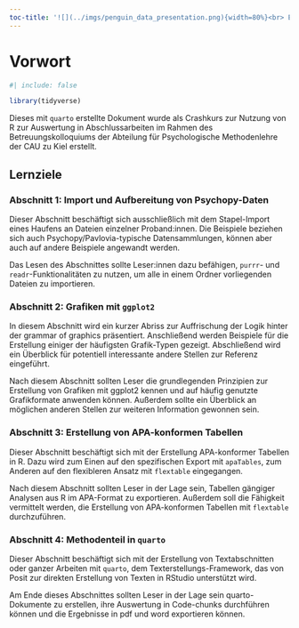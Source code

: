 ```yaml
---
toc-title: '![](../imgs/penguin_data_presentation.png){width=80%}<br> Einführung'
---
```

# Vorwort {.unnumbered}

```r
#| include: false

library(tidyverse)
```


Dieses mit `quarto` erstellte Dokument wurde als Crashkurs zur Nutzung von R zur Auswertung in Abschlussarbeiten im Rahmen des Betreuungskolloquiums der Abteilung für Psychologische Methodenlehre der CAU zu Kiel erstellt.

## Lernziele {.unnumbered}

### Abschnitt 1: Import und Aufbereitung von Psychopy-Daten

Dieser Abschnitt beschäftigt sich ausschließlich mit dem Stapel-Import eines Haufens an Dateien einzelner Proband:innen. Die Beispiele beziehen sich auch Psychopy/Pavlovia-typische Datensammlungen, können aber auch auf andere Beispiele angewandt werden.

Das Lesen des Abschnittes sollte Leser:innen dazu befähigen, `purrr`- und `readr`-Funktionalitäten zu nutzen, um alle in einem Ordner vorliegenden Dateien zu importieren. 

### Abschnitt 2: Grafiken mit `ggplot2`

In diesem Abschnitt wird ein kurzer Abriss zur Auffrischung der Logik hinter der grammar of graphics präsentiert.
Anschließend werden Beispiele für die Erstellung einiger der häufigsten Grafik-Typen gezeigt. Abschließend wird ein Überblick für potentiell interessante andere Stellen zur Referenz eingeführt.

Nach diesem Abschnitt sollten Leser die grundlegenden Prinzipien zur Erstellung von Grafiken mit ggplot2 kennen und auf häufig genutzte Grafikformate anwenden können.
Außerdem sollte ein Überblick an möglichen anderen Stellen zur weiteren Information gewonnen sein.


### Abschnitt 3: Erstellung von APA-konformen Tabellen

Dieser Abschnitt beschäftigt sich mit der Erstellung APA-konformer Tabellen in R. Dazu wird zum Einen auf den spezifischen Export mit `apaTables`, zum Anderen auf den flexibleren Ansatz mit `flextable` eingegangen.

Nach diesem Abschnitt sollten Leser in der Lage sein, Tabellen gängiger Analysen aus R im APA-Format zu exportieren. Außerdem soll die Fähigkeit vermittelt werden, die Erstellung von APA-konformen Tabellen mit `flextable` durchzuführen.

### Abschnitt 4: Methodenteil in `quarto`

Dieser Abschnitt beschäftigt sich mit der Erstellung von Textabschnitten oder ganzer Arbeiten mit `quarto`, dem Texterstellungs-Framework, das von Posit zur direkten Erstellung von Texten in RStudio unterstützt wird. 

Am Ende dieses Abschnittes sollten Leser in der Lage sein quarto-Dokumente zu erstellen, ihre Auswertung in Code-chunks durchführen können und die Ergebnisse in pdf und word exportieren können.
